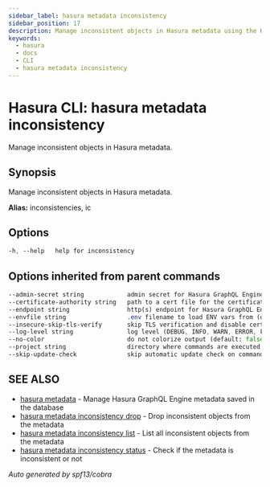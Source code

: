 ```yaml
---
sidebar_label: hasura metadata inconsistency
sidebar_position: 17
description: Manage inconsistent objects in Hasura metadata using the Hasura CLI
keywords:
  - hasura
  - docs
  - CLI
  - hasura metadata inconsistency
---
```


# Hasura CLI: hasura metadata inconsistency

Manage inconsistent objects in Hasura metadata.

## Synopsis

Manage inconsistent objects in Hasura metadata.

**Alias:** inconsistencies, ic

## Options

```sass
-h, --help   help for inconsistency
```

## Options inherited from parent commands

```sass
--admin-secret string            admin secret for Hasura GraphQL Engine (env "HASURA_GRAPHQL_ADMIN_SECRET")
--certificate-authority string   path to a cert file for the certificate authority (env "HASURA_GRAPHQL_CERTIFICATE_AUTHORITY")
--endpoint string                http(s) endpoint for Hasura GraphQL Engine (env "HASURA_GRAPHQL_ENDPOINT")
--envfile string                 .env filename to load ENV vars from (default ".env")
--insecure-skip-tls-verify       skip TLS verification and disable cert checking (default: false) (env "HASURA_GRAPHQL_INSECURE_SKIP_TLS_VERIFY")
--log-level string               log level (DEBUG, INFO, WARN, ERROR, FATAL) (default "INFO")
--no-color                       do not colorize output (default: false)
--project string                 directory where commands are executed (default: current dir)
--skip-update-check              skip automatic update check on command execution
```

## SEE ALSO

- [hasura metadata](/hasura-cli/commands/hasura_metadata.mdx) - Manage Hasura GraphQL Engine metadata saved in the database
- [hasura metadata inconsistency drop](/hasura-cli/commands/hasura_metadata_inconsistency_drop.mdx) - Drop inconsistent objects from the metadata
- [hasura metadata inconsistency list](/hasura-cli/commands/hasura_metadata_inconsistency_list.mdx) - List all inconsistent objects from the metadata
- [hasura metadata inconsistency status](/hasura-cli/commands/hasura_metadata_inconsistency_status.mdx) - Check if the metadata is inconsistent or not

_Auto generated by spf13/cobra_
